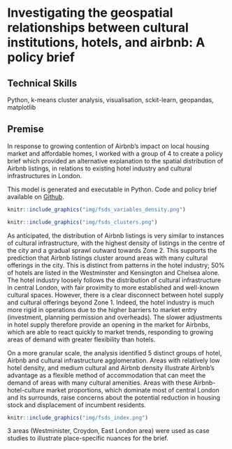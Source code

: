 # Investigating the geospatial relationships between cultural institutions, hotels, and airbnb: A policy brief

## Technical Skills
Python, k-means cluster analysis, visualisation, sckit-learn, geopandas, matplotlib

## Premise

In response to growing contention of Airbnb's impact on local housing market and affordable homes, I worked with a group of 4 to create a policy brief which provided an alternative explanation to the spatial distribution of Airbnb listings, in relations to existing hotel industry and cultural infrastructures in London. 

This model is generated and executable in Python. Code and policy brief available on [Github](https://github.com/ZacharyP-E/are-you-gitting-me).


```r
knitr::include_graphics("img/fsds_variables_density.png")
```

```r
knitr::include_graphics("img/fsds_clusters.png")
```

As anticipated, the distribution of Airbnb listings is very similar to instances of cultural infrastructure, with the highest density of listings in the centre of the city and a gradual sprawl outward towards Zone 2. This supports the prediction that Airbnb listings cluster around areas with many cultural offerings in the city. This is distinct from patterns in the hotel industry; 50% of hotels are listed in the Westminster and Kensington and Chelsea alone. The hotel industry loosely follows the distribution of cultural infrastructure in central London, with fair proximity to more established and well-known cultural spaces. However, there is a clear disconnect between hotel supply and cultural offerings beyond Zone 1. Indeed, the hotel industry is much more rigid in operations due to the higher barriers to market entry (investment, planning permission and overheads). The slower adjustments in hotel supply therefore provide an opening in the market for Airbnbs, which are able to react quickly to market trends, responding to growing areas of demand with greater flexibility than hotels.

On a more granular scale, the analysis identified 5 distinct groups of hotel, Airbnb and cultural infrastructure agglomeration. Areas with relatively low hotel density, and medium cultural and Airbnb density illustrate Airbnb’s advantage as a flexible method of accommodation that can meet the demand of areas with many cultural amenities. Areas with these Airbnb-hotel-culture market proportions, which dominate most of central London and its surrounds, raise concerns about the potential reduction in housing stock and displacement of incumbent residents.

```r
knitr::include_graphics("img/fsds_index.png")
```

3 areas (Westminister, Croydon, East London area) were used as case studies to illustrate place-specific nuances for the brief.

